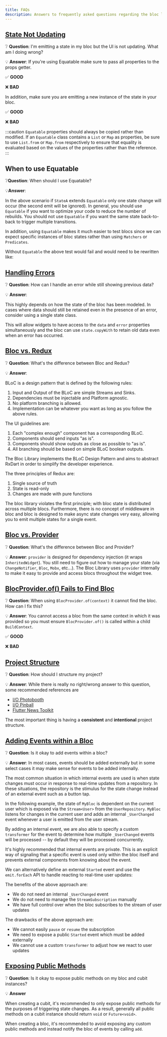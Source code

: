 ```yaml
---
title: FAQs
description: Answers to frequently asked questions regarding the bloc library.
---
```



## [State Not Updating](#state-not-updating)

❔ **Question**: I'm emitting a state in my bloc but the UI is not updating. What
am I doing wrong?

💡 **Answer**: If you're using Equatable make sure to pass all properties to the
props getter.

✅ **GOOD**

<StateNotUpdatingGood1Snippet />

❌ **BAD**

<StateNotUpdatingBad1Snippet />

<StateNotUpdatingBad2Snippet />

In addition, make sure you are emitting a new instance of the state in your
bloc.

✅ **GOOD**

<StateNotUpdatingGood2Snippet />

<StateNotUpdatingGood3Snippet />

❌ **BAD**

<StateNotUpdatingBad3Snippet />

:::caution
`Equatable` properties should always be copied rather than modified. If an
`Equatable` class contains a `List` or `Map` as properties, be sure to use
`List.from` or `Map.from` respectively to ensure that equality is evaluated
based on the values of the properties rather than the reference.
:::

## When to use Equatable

❔**Question**: When should I use Equatable?

💡**Answer**:

<EquatableEmitSnippet />

In the above scenario if `StateA` extends `Equatable` only one state change will
occur (the second emit will be ignored). In general, you should use `Equatable`
if you want to optimize your code to reduce the number of rebuilds. You should
not use `Equatable` if you want the same state back-to-back to trigger multiple
transitions.

In addition, using `Equatable` makes it much easier to test blocs since we can
expect specific instances of bloc states rather than using `Matchers` or
`Predicates`.

<EquatableBlocTestSnippet />

Without `Equatable` the above test would fail and would need to be rewritten
like:

<NoEquatableBlocTestSnippet />

## [Handling Errors](#handling-errors)

❔ **Question**: How can I handle an error while still showing previous data?

💡 **Answer**:

This highly depends on how the state of the bloc has been modeled. In cases
where data should still be retained even in the presence of an error, consider
using a single state class.

<SingleStateSnippet />

This will allow widgets to have access to the `data` and `error` properties
simultaneously and the bloc can use `state.copyWith` to retain old data even
when an error has occurred.

<SingleStateUsageSnippet />

## [Bloc vs. Redux](#bloc-vs-redux)

❔ **Question**: What's the difference between Bloc and Redux?

💡 **Answer**:

BLoC is a design pattern that is defined by the following rules:

1. Input and Output of the BLoC are simple Streams and Sinks.
2. Dependencies must be injectable and Platform agnostic.
3. No platform branching is allowed.
4. Implementation can be whatever you want as long as you follow the above
   rules.

The UI guidelines are:

1. Each "complex enough" component has a corresponding BLoC.
2. Components should send inputs "as is".
3. Components should show outputs as close as possible to "as is".
4. All branching should be based on simple BLoC boolean outputs.

The Bloc Library implements the BLoC Design Pattern and aims to abstract RxDart
in order to simplify the developer experience.

The three principles of Redux are:

1. Single source of truth
2. State is read-only
3. Changes are made with pure functions

The bloc library violates the first principle; with bloc state is distributed
across multiple blocs. Furthermore, there is no concept of middleware in bloc
and bloc is designed to make async state changes very easy, allowing you to emit
multiple states for a single event.

## [Bloc vs. Provider](#bloc-vs-provider)

❔ **Question**: What's the difference between Bloc and Provider?

💡 **Answer**: `provider` is designed for dependency injection (it wraps
`InheritedWidget`). You still need to figure out how to manage your state (via
`ChangeNotifier`, `Bloc`, `Mobx`, etc...). The Bloc Library uses `provider`
internally to make it easy to provide and access blocs throughout the widget
tree.

## [BlocProvider.of() Fails to Find Bloc](#blocproviderof-fails-to-find-bloc)

❔ **Question**: When using `BlocProvider.of(context)` it cannot find the bloc.
How can I fix this?

💡 **Answer**: You cannot access a bloc from the same context in which it was
provided so you must ensure `BlocProvider.of()` is called within a child
`BuildContext`.

✅ **GOOD**

<BlocProviderGood1Snippet />

<BlocProviderGood2Snippet />

❌ **BAD**

<BlocProviderBad1Snippet />

## [Project Structure](#project-structure)

❔ **Question**: How should I structure my project?

💡 **Answer**: While there is really no right/wrong answer to this question, some
recommended references are

- [I/O Photobooth](https://github.com/flutter/photobooth)
- [I/O Pinball](https://github.com/flutter/pinball)
- [Flutter News Toolkit](https://github.com/flutter/news_toolkit)

The most important thing is having a **consistent** and **intentional** project
structure.

## [Adding Events within a Bloc](#adding-events-within-a-bloc)

❔ **Question**: Is it okay to add events within a bloc?

💡 **Answer**: In most cases, events should be added externally but in some
select cases it may make sense for events to be added internally.

The most common situation in which internal events are used is when state
changes must occur in response to real-time updates from a repository. In these
situations, the repository is the stimulus for the state change instead of an
external event such as a button tap.

In the following example, the state of `MyBloc` is dependent on the current user
which is exposed via the `Stream<User>` from the `UserRepository`. `MyBloc`
listens for changes in the current user and adds an internal `_UserChanged`
event whenever a user is emitted from the user stream.

<BlocInternalAddEventSnippet />

By adding an internal event, we are also able to specify a custom `transformer`
for the event to determine how multiple `_UserChanged` events will be processed
-- by default they will be processed concurrently.

It's highly recommended that internal events are private. This is an explicit
way of signaling that a specific event is used only within the bloc itself and
prevents external components from knowing about the event.

<BlocInternalEventSnippet />

We can alternatively define an external `Started` event and use the
`emit.forEach` API to handle reacting to real-time user updates:

<BlocExternalForEachSnippet />

The benefits of the above approach are:

- We do not need an internal `_UserChanged` event
- We do not need to manage the `StreamSubscription` manually
- We have full control over when the bloc subscribes to the stream of user
  updates

The drawbacks of the above approach are:

- We cannot easily `pause` or `resume` the subscription
- We need to expose a public `Started` event which must be added externally
- We cannot use a custom `transformer` to adjust how we react to user updates

## [Exposing Public Methods](#exposing-public-methods)

❔ **Question**: Is it okay to expose public methods on my bloc and cubit
instances?

💡 **Answer**

When creating a cubit, it's recommended to only expose public methods for the
purposes of triggering state changes. As a result, generally all public methods
on a cubit instance should return `void` or `Future<void>`.

When creating a bloc, it's recommended to avoid exposing any custom public
methods and instead notify the bloc of events by calling `add`.
